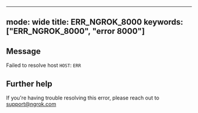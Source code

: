 
---
mode: wide
title: ERR_NGROK_8000
keywords: ["ERR_NGROK_8000", "error 8000"]
---

## Message
Failed to resolve host `HOST`: `ERR`




## Further help
If you're having trouble resolving this error, please reach out to [support@ngrok.com](mailto:support@ngrok.com?subject=Help%20with%20ERR_NGROK_8000)

